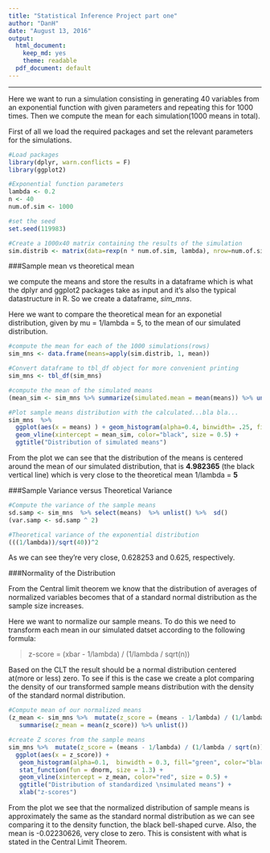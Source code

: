```yaml
---
title: "Statistical Inference Project part one"
author: "DanH"
date: "August 13, 2016"
output: 
  html_document:
    keep_md: yes
    theme: readable
  pdf_document: default
---
```



---

Here we want to run a simulation consisting in generating 40 variables from an exponential function with
given parameters and repeating this for 1000 times. Then we compute the mean for each simulation(1000
means in total).

First of all we load the required packages and set the relevant parameters for the simulations. 

```r
#Load packages
library(dplyr, warn.conflicts = F)
library(ggplot2)

#Exponential function parameters
lambda <- 0.2
n <- 40
num.of.sim <- 1000

#set the seed
set.seed(119983)

#Create a 1000x40 matrix containing the results of the simulation
sim.distrib <- matrix(data=rexp(n * num.of.sim, lambda), nrow=num.of.sim)
```

###Sample mean vs theoretical mean

we compute the means and store the results in a dataframe which is what the dplyr and ggplot2 packages take as input and it's also the typical datastructure in R. So we create a dataframe, _sim_mns_. 

Here we want to compare the theoretical mean for an exponetial distribution, given by mu = 1/lambda = 5, to the mean of our simulated distribution.

```r
#compute the mean for each of the 1000 simulations(rows)
sim_mns <- data.frame(means=apply(sim.distrib, 1, mean)) 

#Convert dataframe to tbl_df object for more convenient printing
sim_mns <- tbl_df(sim_mns)

#compute the mean of the simulated means
(mean_sim <- sim_mns %>% summarize(simulated.mean = mean(means)) %>% unlist())

#Plot sample means distribution with the calculated...bla bla...
sim_mns  %>%
  ggplot(aes(x = means) ) + geom_histogram(alpha=0.4, binwidth= .25, fill = "salmon", col = "white") +
  geom_vline(xintercept = mean_sim, color="black", size = 0.5) +
  ggtitle("Distribution of simulated means")
```

From the plot we can see that the distribution of the means is centered around the mean of our simulated distribution, that is **4.982365** (the black vertical line) which is very close to the theoretical mean 1/lambda = **5**

###Sample Variance versus Theoretical Variance

```r
#Compute the variance of the sample means
sd.samp <- sim_mns  %>% select(means)  %>% unlist() %>%  sd()
(var.samp <- sd.samp ^ 2)

#Theoretical variance of the exponential distribution
(((1/lambda))/sqrt(40))^2
```

As we can see they're very close, 0.628253 and 0.625, respectively.

###Normality of the Distribution

From the Central limit theorem we know that the distribution of averages of normalized variables becomes that of a standard normal distribution as the sample size increases. 

Here we want to normalize our sample means. To do this we need to transform each mean in our simulated datset according to the following formula:

>z-score = (xbar - 1/lambda) / (1/lambda / sqrt(n))

Based on the CLT the result should be a normal distribution centered at(more or less) zero. To see if this is the case we create a plot comparing the density of our transformed sample means distribution with the density of the standard normal distribution.


```r
#Compute mean of our normalized means
(z_mean <- sim_mns %>%  mutate(z_score = (means - 1/lambda) / (1/lambda / sqrt(n)))  %>% select(z_score) %>%
   summarise(z_mean = mean(z_score)) %>% unlist())

#create Z scores from the sample means
sim_mns %>%  mutate(z_score = (means - 1/lambda) / (1/lambda / sqrt(n))) %>% 
  ggplot(aes(x = z_score)) + 
   geom_histogram(alpha=0.1,  binwidth = 0.3, fill="green", color="black", aes(y = ..density..)) +
   stat_function(fun = dnorm, size = 1.3) +
   geom_vline(xintercept = z_mean, color="red", size = 0.5) +
   ggtitle("Distribution of standardized \nsimulated means") +
   xlab("z-scores")

```

From the plot we see that the normalized distribution of sample means is approximately the same as the standard normal distribution as we can see comparing it to the density function, the black bell-shaped curve. Also, the mean is -0.02230626, very close to zero. This is consistent with what is stated in the Central Limit Theorem. 
